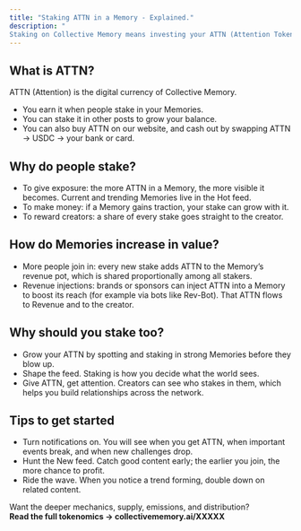 ```yaml
---
title: "Staking ATTN in a Memory - Explained."
description: "
Staking on Collective Memory means investing your ATTN (Attention Tokens) into a Memory. When you stake, you are both aiming to earn rewards and pushing that Memory higher in visibility so more people see it. This post walks you through the basics of ATTN, why people stake, how Memories grow in value, and how to get started."
---
```



## What is ATTN?

ATTN (Attention) is the digital currency of Collective Memory.

- You earn it when people stake in your Memories.
- You can stake it in other posts to grow your balance.
- You can also buy ATTN on our website, and cash out by swapping ATTN → USDC → your bank or card.

## Why do people stake?

- To give exposure: the more ATTN in a Memory, the more visible it becomes. Current and trending Memories live in the Hot feed.
- To make money: if a Memory gains traction, your stake can grow with it.
- To reward creators: a share of every stake goes straight to the creator.

## How do Memories increase in value?

- More people join in: every new stake adds ATTN to the Memory’s revenue pot, which is shared proportionally among all stakers.
- Revenue injections: brands or sponsors can inject ATTN into a Memory to boost its reach (for example via bots like Rev-Bot). That ATTN flows to Revenue and to the creator.

## Why should you stake too?

- Grow your ATTN by spotting and staking in strong Memories before they blow up.
- Shape the feed. Staking is how you decide what the world sees.
- Give ATTN, get attention. Creators can see who stakes in them, which helps you build relationships across the network.

## Tips to get started

- Turn notifications on. You will see when you get ATTN, when important events break, and when new challenges drop.
- Hunt the New feed. Catch good content early; the earlier you join, the more chance to profit.
- Ride the wave. When you notice a trend forming, double down on related content.

Want the deeper mechanics, supply, emissions, and distribution?\
**Read the full tokenomics → collectivememory.ai/XXXXX**